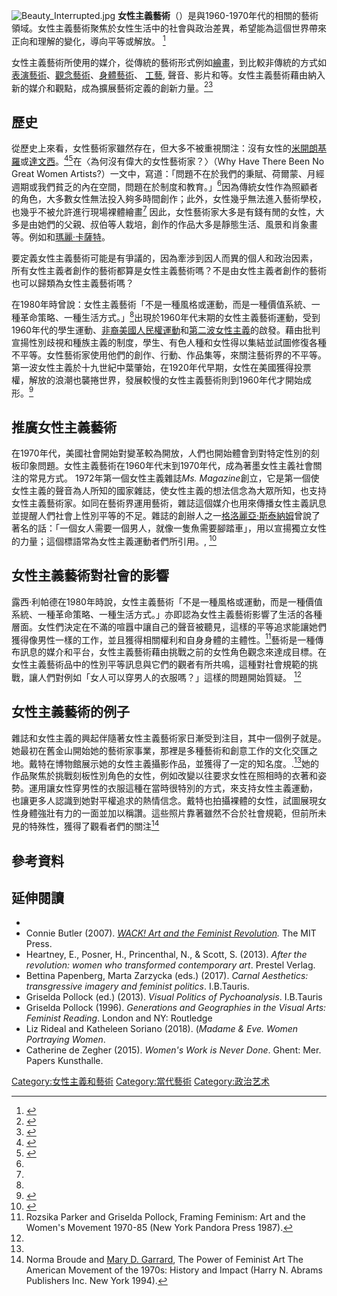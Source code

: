 [[File:Beauty_Interrupted.jpg|thumb]]
{{Feminism sidebar}}
'''女性主義藝術'''（{{lang|en|feminist art}}）是與1960-1970年代的{{link-en|女性主義運動|feminist movement}}相關的藝術領域。女性主義藝術聚焦於女性生活中的社會與政治差異，希望能為這個世界帶來正向和理解的變化，導向平等或解放。
<ref>{{cite web|url=http://www.theartstory.org/movement-feminist-art.htm|title=Feminist Art Movement, Artists and Major Works|author=|date=|website=theartstory.org|accessdate=2018-04-04|archive-date=2012-11-12|archive-url=https://web.archive.org/web/20121112020020/http://www.theartstory.org/movement-feminist-art.htm|dead-url=no}}</ref> 

女性主義藝術所使用的媒介，從傳統的藝術形式例如[[繪畫|繪畫]]，到比較非傳統的方式如[[表演藝術|表演藝術]]、[[觀念藝術|觀念藝術]]、[[身體藝術|身體藝術]]、 [[工藝|工藝]], 聲音、影片和{{link-en|纖維藝術|fiber art}}等。女性主義藝術藉由納入新的媒介和觀點，成為擴展藝術定義的創新力量。<ref name="Kramarae pp. 92-93">{{cite book|author1=Cheris Kramarae|author2=Dale Spender|title=Routledge International Encyclopedia of Women: Global Women's Issues and Knowledge|url=https://books.google.com/books?id=TfrzBcycB-4C&pg=PA92|date=2000-12-01|publisher=Taylor & Francis|isbn=978-0-415-92088-9|pages=92–93|access-date=2020-10-31|archive-date=2020-05-22|archive-url=https://web.archive.org/web/20200522200815/https://books.google.com/books?id=TfrzBcycB-4C&pg=PA92|dead-url=no}}</ref><ref name="Art Story">{{cite web 
| url=http://www.theartstory.org/movement-feminist-art.htm# 
| title=Feminist art movement 
| publisher=The Art Story Foundation 
| accessdate=2014-01-13 
| archive-date=2012-11-12 
| archive-url=https://web.archive.org/web/20121112020020/http://www.theartstory.org/movement-feminist-art.htm 
| dead-url=no 
}}</ref>

==歷史==
{{main|{{link-en|女性主義藝術運動|feminist art movement}}}}

從歷史上來看，女性藝術家雖然存在，但大多不被重視關注：沒有女性的[[米開朗基羅|米開朗基羅]]或[[達文西|達文西]]。<ref name=":0">{{cite book|title=Why Have There Been No Great Women Artists?|last1=Nochlin|first1=Linda|date=1973|publisher=Collier|editor1-last=Hess|editor1-first=Thomas|editor1-link=Art and Sexual Politics: Women's Liberation, Women Artists, and Art History|location=New York}}</ref><ref>{{cite web|url=https://nmwa.org/blog/2017/02/27/challenge-accepted-can-you-name-five-women-artists/|title=Challenge Accepted: Can You Name Five Women Artists?|date=2017-02-27|website=National Museum of Women in the Arts|access-date=2018-02-09|archive-date=2017-03-03|archive-url=https://web.archive.org/web/20170303170307/https://nmwa.org/blog/2017/02/27/challenge-accepted-can-you-name-five-women-artists/|dead-url=no}}</ref>在〈為何沒有偉大的女性藝術家？〉（Why Have There Been No Great Women Artists?）一文中，{{en-link|琳達·諾克林|Linda Nochlin}}寫道：「問題不在於我們的秉賦、荷爾蒙、月經週期或我們貧乏的內在空間，問題在於制度和教育。」<ref name=":0" />因為傳統女性作為照顧者的角色，大多數女性無法投入夠多時間創作；此外，女性幾乎無法進入藝術學校，也幾乎不被允許進行現場裸體繪畫<ref name=":0" /> 因此，女性藝術家大多是有錢有閒的女性，大多是由她們的父親、叔伯等人栽培，創作的作品大多是靜態生活、風景和肖象畫等。例如{{en-link|安娜·克萊普爾·菲爾|Anna Claypoole Peale}}和[[瑪麗·卡薩特|瑪麗·卡薩特]]。

要定義女性主義藝術可能是有爭議的，因為牽涉到因人而異的個人和政治因素，
所有女性主義者創作的藝術都算是女性主義藝術嗎？不是由女性主義者創作的藝術也可以歸類為女性主義藝術嗎？

{{en-link|露西·利帕德|Lucy R. Lippard}}在1980年時曾說：女性主義藝術「不是一種風格或運動，而是一種價值系統、一種革命策略、一種生活方式。」<ref name="Parker" />出現於1960年代末期的女性主義藝術運動，受到1960年代的學生運動、[[非裔美國人民權運動|非裔美國人民權運動]]和[[第二波女性主義|第二波女性主義]]的啟發。藉由批判宣揚性別歧視和種族主義的制度，學生、有色人種和女性得以集結並試圖修復各種不平等。女性藝術家使用他們的創作、行動、作品集等，來關注藝術界的不平等。第一波女性主義於十九世紀中葉肇始，在1920年代早期，女性在美國獲得投票權，解放的浪潮也襲捲世界，發展較慢的女性主義藝術則到1960年代才開始成形。<ref>{{cite web|url=http://www.artspace.com/magazine/art_101/the-other-art-history-the-non-western-women-of-feminist-art|title=The Other Art History: The Non-Western Women of Feminist Art|website=Artspace|language=en|access-date=2019-03-17|archive-date=2018-03-03|archive-url=https://web.archive.org/web/20180303052949/http://www.artspace.com/magazine/art_101/the-other-art-history-the-non-western-women-of-feminist-art|dead-url=no}}</ref>

==推廣女性主義藝術==
在1970年代，美國社會開始對變革較為開放，人們也開始體會到對特定性別的刻板印象問題。女性主義藝術在1960年代末到1970年代，成為著墨女性主義社會關注的常見方式。 1972年第一個女性主義雜誌''Ms. Magazine''創立，它是第一個使女性主義的聲音為人所知的國家雜誌，使女性主義的想法信念為大眾所知，也支持女性主義藝術家。如同在藝術界運用藝術，雜誌這個媒介也用來傳播女性主義訊息並提醒人們社會上性別平等的不足。雜誌的創辦人之一[[格洛麗亞·斯泰納姆|格洛麗亞·斯泰納姆]]曾說了著名的話：「一個女人需要一個男人，就像一隻魚需要腳踏車」，用以宣揚獨立女性的力量；這個標語常為女性主義運動者們所引用。, <ref name=Parker>{{cite book | author=Rozsika Parker and Griselda Pollock | title=Framing Feminism: Art and the Women's Movement 1970-85 | location=New York  | publisher= Pandora Press |year= 1987 }}</ref>

==女性主義藝術對社會的影響==
露西·利帕德在1980年時說，女性主義藝術「不是一種風格或運動，而是一種價值系統、一種革命策略、一種生活方式。」亦即認為女性主義藝術影響了生活的各種層面。女性們決定在不滿的喧囂中讓自己的聲音被聽見，這樣的平等追求能讓她們獲得像男性一樣的工作，並且獲得相關權利和自身身體的主體性。<ref name=" Griselda Pollock 1987">Rozsika Parker and Griselda Pollock, Framing Feminism: Art and the Women's Movement 1970-85 (New York  Pandora Press 1987).</ref>藝術是一種傳布訊息的媒介和平台，女性主義藝術藉由挑戰之前的女性角色觀念來達成目標。在女性主義藝術品中的性別平等訊息與它們的觀者有所共鳴，這種對社會規範的挑戰，讓人們對例如「女人可以穿男人的衣服嗎？」這樣的問題開始質疑。 <ref name="Griselda Pollock 1987"/>

== 女性主義藝術的例子==
雜誌和女性主義的興起伴隨著女性主義藝術家日漸受到注目，其中一個例子就是{{en-link|茱蒂·戴特|Judy Dater}}。她最初在舊金山開始她的藝術家事業，那裡是多種藝術和創意工作的文化交匯之地。戴特在博物館展示她的女性主義攝影作品，並獲得了一定的知名度。.<ref name="Griselda Pollock 1987"/>她的作品聚焦於挑戰刻板性別角色的女性，例如改變以往要求女性在照相時的衣著和姿勢。運用讓女性穿男性的衣服這種在當時很特別的方式，來支持女性主義運動， 也讓更多人認識到她對平權追求的熱情信念。戴特也拍攝裸體的女性，試圖展現女性身體強壯有力的一面並加以稱讚。這些照片靠著雖然不合於社會規範，但前所未見的特殊性，獲得了觀看者們的關注<ref>Norma Broude and [[Mary_D._Garrard|Mary D. Garrard]], The Power of Feminist Art The American Movement of the 1970s: History and Impact (Harry N. Abrams Publishers Inc. New York 1994).</ref>

== 參考資料 ==
{{reflist}}

==延伸閱讀==
* {{cite book | author=Norma Broude and [[Mary_D._Garrard|Mary D. Garrard]] | title=The Power of Feminist Art The American Movement of the 1970s: History and Impact | publisher= Harry N. Abrams Publishers Inc. | location=New York |year= 1994 }}
* Connie Butler (2007). ''[[WACK!_Art_and_the_Feminist_Revolution|WACK! Art and the Feminist Revolution]].'' The MIT Press. 
* Heartney, E., Posner, H., Princenthal, N., & Scott, S. (2013). ''After the revolution: women who transformed contemporary art''. Prestel Verlag.
* Bettina Papenberg, Marta Zarzycka (eds.) (2017). ''Carnal Aesthetics: transgressive imagery and feminist politics''. I.B.Tauris.
* Griselda Pollock (ed.) (2013). ''Visual Politics of Pychoanalysis''. I.B.Tauris {{ISBN|978-1-78076-316-3}}
* Griselda Pollock (1996). ''Generations and Geographies in the Visual Arts: Feminist Reading''. London and NY: Routledge {{ISBN|0-415-14128-1}}
* Liz Rideal and Katheleen Soriano (2018). (''Madame & Eve. Women Portraying Women''. {{ISBN|978-1-78627-156-3}}
* Catherine de Zegher (2015). ''Women's Work is Never Done''. Ghent: Mer. Papers Kunsthalle.
{{Feminism}}

{{DEFAULTSORT:Feminist art}}
[[Category:女性主義和藝術|Category:女性主義和藝術]]
[[Category:當代藝術|Category:當代藝術]]
[[Category:政治艺术|Category:政治艺术]]